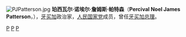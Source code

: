[[File:PJPatterson.jpg|thumb]]
'''珀西瓦尔·诺埃尔·詹姆斯·帕特森'''（'''Percival Noel James Patterson'''，{{bd|1935年|4月10日|||Patterson, P. J.}}），[[牙买加|牙买加]]政治家，[[人民国家党|人民国家党]]成员，曾任[[牙买加总理|牙买加总理]]。

{{start box}}
{{succession box|[[迈克尔·曼利|迈克尔·曼利]]|[[波蒂亚·辛普森-米勒|波蒂亚·辛普森-米勒]]|[[牙买加总理|牙买加总理]]|1992年－2006年}}
{{end box}}
{{Authority control}}
{{America-poli-bio-stub}}
[[Category:牙买加总理|P]]
[[Category:西印度群島大學校友|P]]
[[Category:倫敦政治經濟學院校友|P]]